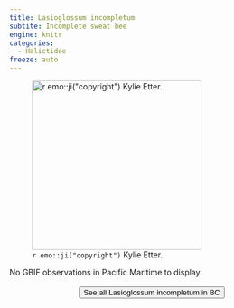 ```yaml
---
title: Lasioglossum incompletum
subtite: Incomplete sweat bee
engine: knitr
categories:
  - Halictidae
freeze: auto
---
```

![`r emo::ji("copyright")` Kylie Etter.](https://inaturalist-open-data.s3.amazonaws.com/photos/242191505/large.jpg){height=300}



No GBIF observations in Pacific Maritime to display.
<br><br>
<center>


<a href="https://www.zoology.ubc.ca/entomology/main/Hymenoptera/Halictidae/Lasioglossum%20incompletum.php"><button type="button" class="btn btn-secondary">See all Lasioglossum incompletum in BC <i class="fa-solid fa-arrow-up-right-from-square"></i> </button></a>
</center>
